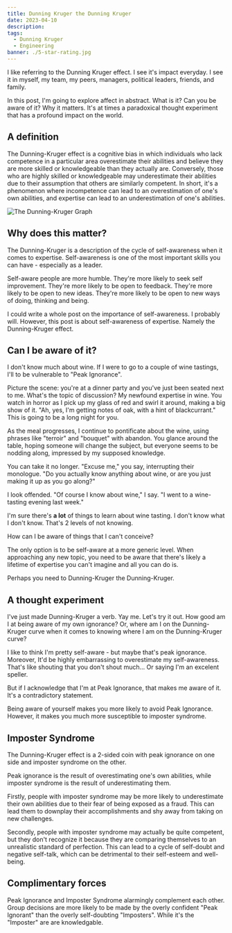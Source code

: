 ```yaml
---
title: Dunning Kruger the Dunning Kruger
date: 2023-04-10
description: 
tags:
  - Dunning Kruger
  - Engineering
banner: ./5-star-rating.jpg
---
```


I like referring to the Dunning Kruger effect.
I see it's impact everyday.
I see it in myself, my team, my peers, managers, political leaders, friends, and family.

In this post, I'm going to explore affect in abstract.
What is it?
Can you be aware of it?
Why it matters.
It's at times a paradoxical thought experiment that has a profound impact on the world.


## A definition

The Dunning-Kruger effect is a cognitive bias in which individuals who lack competence in a particular area overestimate their abilities and believe they are more skilled or knowledgeable than they actually are. Conversely, those who are highly skilled or knowledgeable may underestimate their abilities due to their assumption that others are similarly competent. In short, it's a phenomenon where incompetence can lead to an overestimation of one's own abilities, and expertise can lead to an underestimation of one's abilities.

![The Dunning-Kruger Graph](./Dunning-Kruger-Effect.png)

## Why does this matter?
The Dunning-Kruger is a description of the cycle of self-awareness when it comes to expertise.
Self-awareness is one of the most important skills you can have - especially as a leader.

Self-aware people are more humble. They're more likely to seek self improvement. They're more likely to be open to feedback. They're more likely to be open to new ideas. They're more likely to be open to new ways of doing, thinking and being.

I could write a whole post on the importance of self-awareness.
I probably will.
However, this post is about self-awareness of expertise. Namely the Dunning-Kruger effect.

## Can I be aware of it?
I don't know much about wine.
If I were to go to a couple of wine tastings, I'll to be vulnerable to "Peak Ignorance".

Picture the scene: you're at a dinner party and you've just been seated next to me.
What's the topic of discussion?
My newfound expertise in wine.
You watch in horror as I pick up my glass of red and swirl it around, making a big show of it.
"Ah, yes, I'm getting notes of oak, with a hint of blackcurrant."
This is going to be a long night for you.

As the meal progresses, I continue to pontificate about the wine, using phrases like "terroir" and "bouquet" with abandon. You glance around the table, hoping someone will change the subject, but everyone seems to be nodding along, impressed by my supposed knowledge.

You can take it no longer. "Excuse me," you say, interrupting their monologue. "Do you actually know anything about wine, or are you just making it up as you go along?"

I look offended. "Of course I know about wine," I say. "I went to a wine-tasting evening last week."

I'm sure there's **a lot** of things to learn about wine tasting.
I don't know what I don't know.
That's 2 levels of not knowing.

How can I be aware of things that I can't conceive?

The only option is to be self-aware at a more generic level.
When approaching any new topic, you need to be aware that there's likely a lifetime of expertise you can't imagine and all you can do is.

Perhaps you need to Dunning-Kruger the Dunning-Kruger.

## A thought experiment
I've just made Dunning-Kruger a verb. Yay me.
Let's try it out.
How good am I at being aware of my own ignorance?
Or, where am I on the Dunning-Kruger curve when it comes to knowing where I am on the Dunning-Kruger curve?

I like to think I'm pretty self-aware - but maybe that's peak ignorance.
Moreover, It'd be highly embarrassing to overestimate my self-awareness.
That's like shouting that you don't shout much... Or saying I'm an excelent speller.

But if I acknowledge that I'm at Peak Ignorance, that makes me aware of it.
It's a contradictory statement.

Being aware of yourself makes you more likely to avoid Peak Ignorance. 
However, it makes you much more susceptible to imposter syndrome.

## Imposter Syndrome
The Dunning-Kruger effect is a 2-sided coin with peak ignorance on one side and imposter syndrome on the other.

Peak ignorance is the result of overestimating one's own abilities, while imposter syndrome is the result of underestimating them.

Firstly, people with imposter syndrome may be more likely to underestimate their own abilities due to their fear of being exposed as a fraud.
This can lead them to downplay their accomplishments and shy away from taking on new challenges.

Secondly, people with imposter syndrome may actually be quite competent, but they don't recognize it because they are comparing themselves to an unrealistic standard of perfection. This can lead to a cycle of self-doubt and negative self-talk, which can be detrimental to their self-esteem and well-being.

## Complimentary forces
Peak Ignorance and Imposter Syndrome alarmingly complement each other.
Group decisions are more likely to be made by the overly confident "Peak Ignorant" than the overly self-doubting "Imposters".
While it's the "Imposter" are are knowledgable.
